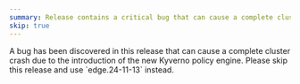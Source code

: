 ```yaml
---
summary: Release contains a critical bug that can cause a complete cluster crash due to issues with the Kyverno policy engine. Skip this release and use edge.24-11-13 instead.
skip: true
---
```



<ChangelogEntry>
  <Fragment slot="alerts">
    <MarkdownAlert severity="warning">
      A bug has been discovered in this release that can cause a complete cluster crash due to the introduction of the new Kyverno
      policy engine. Please skip this release and use `edge.24-11-13` instead.
    </MarkdownAlert>
  </Fragment>
</ChangelogEntry>
